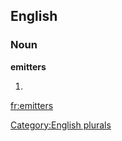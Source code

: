 
==English==

===Noun===
'''emitters'''

# {{plural of|[[emitter]]}}

[[Category:English plurals]]

[[fr:emitters]]